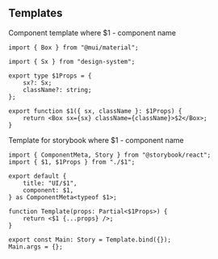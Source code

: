 
<Meta title="ui/templates"/>

## Templates

Component template where $1 - component name
```tsx
import { Box } from "@mui/material";

import { Sx } from "design-system";

export type $1Props = {
	sx?: Sx;
	className?: string;
};

export function $1({ sx, className }: $1Props) {
	return <Box sx={sx} className={className}>$2</Box>;
}
```

Template for storybook where $1 - component name
```
import { ComponentMeta, Story } from "@storybook/react";
import { $1, $1Props } from "./$1";

export default {
	title: "UI/$1",
	component: $1,
} as ComponentMeta<typeof $1>;

function Template(props: Partial<$1Props>) {
	return <$1 {...props} />;
}

export const Main: Story = Template.bind({});
Main.args = {};
```

